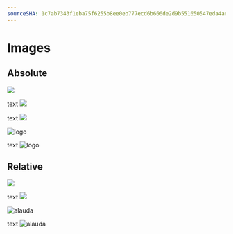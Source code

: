 ```yaml
---
sourceSHA: 1c7ab7343f1eba75f6255b8ee0eb777ecd6b666de2d9b551650547eda4ae6674
---
```


# Images

## Absolute

![](/en/logo.svg)

text ![](/logo.svg)

text ![](./assets/en/logo.svg)

<img src="/logo.svg" alt="logo" />

text <img src="/logo.svg" alt="logo" />

## Relative

![](./assets/alauda.svg)

text ![](./assets/alauda.svg)

<img src="./assets/alauda.svg" alt="alauda" />

text <img src="./assets/alauda.svg" alt="alauda" />
